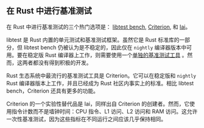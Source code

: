 ## 在 Rust 中进行基准测试

在 Rust 中进行基准测试的三个热门选项是：
[libtest bench](/zh/learn/benchmarking/rust/libtest-bench/),
[Criterion](/zh/learn/benchmarking/rust/criterion/), 和
[Iai](/zh/learn/benchmarking/rust/iai/)。

libtest 是 Rust 内置的单元测试和基准测试框架。虽然它是 Rust 标准库的一部分，但 libtest bench 仍被认为是不稳定的，因此仅在 `nightly` 编译器版本中可用。要在稳定版 Rust 编译器上工作，则需要使用一个[单独的基准测试工具](https://github.com/bluss/bencher) 。然而，这两者都没有得到积极的开发。

Rust 生态系统中最流行的基准测试工具是 Criterion。它可以在稳定版和 `nightly` Rust 编译器版本上工作，并且已经成为 Rust 社区内事实上的标准。相比 libtest bench，Criterion 还具有更多的功能。

Criterion 的一个实验性替代品是 Iai，同样出自 Criterion 的创建者。然而，它使用指令计数而不是墙钟时间：CPU 指令、L1 访问、L2 访问和 RAM 访问。这允许一次性基准测试，因为这些指标在不同运行之间应该几乎保持相同。
